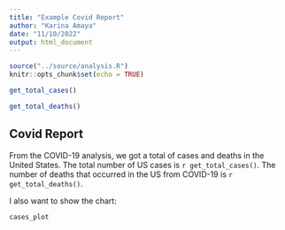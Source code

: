 ```yaml
---
title: "Example Covid Report"
author: "Karina Amaya"
date: "11/10/2022"
output: html_document
---
```


```r
source("../source/analysis.R")
knitr::opts_chunk$set(echo = TRUE)

get_total_cases()

get_total_deaths()
```

## Covid Report

From the COVID-19 analysis, we got a total of cases and deaths in the United States. The total number of US cases is `r get_total_cases()`. The number of deaths that occurred in the US from COVID-19 is `r get_total_deaths()`.

I also want to show the chart:
``` r
cases_plot
```

